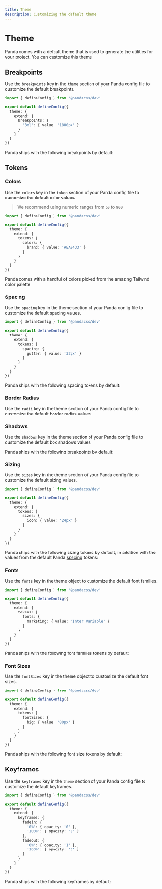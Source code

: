 ```yaml
---
title: Theme
description: Customizing the default theme
---
```


# Theme

Panda comes with a default theme that is used to generate the utilities for your project. You can customize this theme

## Breakpoints

Use the `breakpoints` key in the `theme` section of your Panda config file to customize the default breakpoints.

```ts filename="panda.config.ts"
import { defineConfig } from '@pandacss/dev'

export default defineConfig({
  theme: {
    extend: {
      breakpoints: {
        '3xl': { value: '1800px' }
      }
    }
  }
})
```

Panda ships with the following breakpoints by default:

<TokenDocs type="breakpoints" />

## Tokens

### Colors

Use the `colors` key in the `token` section of your Panda config file to customize the default color values.

> We recommend using numeric ranges from `50` to `900`

```ts filename="panda.config.ts"
import { defineConfig } from '@pandacss/dev'

export default defineConfig({
  theme: {
    extend: {
      tokens: {
        colors: {
          brand: { value: '#EA8433' }
        }
      }
    }
  }
})
```

Panda comes with a handful of colors picked from the amazing Tailwind color palette

<TokenDocs type="colors" />

### Spacing

Use the `spacing` key in the theme section of your Panda config file to customize the default spacing values.

```ts filename="panda.config.ts"
import { defineConfig } from '@pandacss/dev'

export default defineConfig({
  theme: {
    extend: {
      tokens: {
        spacing: {
          gutter: { value: '32px' }
        }
      }
    }
  }
})
```

Panda ships with the following spacing tokens by default:

<TokenDocs type="spacing" />

### Border Radius

Use the `radii` key in the theme section of your Panda config file to customize the default border radius values.

<TokenDocs type="radii" />

### Shadows

Use the `shadows` key in the theme section of your Panda config file to customize the default box shadows values.

Panda ships with the following breakpoints by default:

<TokenDocs type="shadows" />

### Sizing


Use the `sizes` key in the theme section of your Panda config file to customize the default sizing values.

```ts filename="panda.config.ts"
import { defineConfig } from '@pandacss/dev'

export default defineConfig({
  theme: {
    extend: {
      tokens: {
        sizes: {
          icon: { value: '24px' }
        }
      }
    }
  }
})
```

Panda ships with the following sizing tokens by default, in addition with the values from the default Panda [spacing](#spacing) tokens:

<TokenDocs type="sizing" />

### Fonts

Use the `fonts` key in the theme object to customize the default font families.

```ts filename="panda.config.ts"
import { defineConfig } from '@pandacss/dev'

export default defineConfig({
  theme: {
    extend: {
      tokens: {
        fonts: {
          marketing: { value: 'Inter Variable' }
        }
      }
    }
  }
})
```

Panda ships with the following font families tokens by default:

<TokenDocs type="fonts" />

### Font Sizes

Use the `fontSizes` key in the theme object to customize the default font sizes.

```ts filename="panda.config.ts"
import { defineConfig } from '@pandacss/dev'

export default defineConfig({
  theme: {
    extend: {
      tokens: {
        fontSizes: {
          big: { value: '80px' }
        }
      }
    }
  }
})
```

Panda ships with the following font size tokens by default:

<TokenDocs type="fontSizes" />

## Keyframes

Use the `keyframes` key in the `theme` section of your Panda config file to customize the default keyframes.

```ts filename="panda.config.ts"
import { defineConfig } from '@pandacss/dev'

export default defineConfig({
  theme: {
    extend: {
      keyframes: {
        fadein: {
          '0%': { opacity: '0' },
          '100%': { opacity: '1' }
        },
        fadeout: {
          '0%': { opacity: '1' },
          '100%': { opacity: '0' }
        }
      }
    }
  }
})
```

Panda ships with the following keyframes by default:

<TokenDocs type="keyframes" />